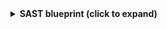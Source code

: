 <details>
<summary><b>SAST blueprint (click to expand)</b></summary>

```json showLineNumbers
{
  "identifier": "checkmarxSast",
  "description": "Represents a Checkmarx Static Application Security Testing (SAST) finding in the catalogue",
  "title": "Checkmarx SASTs",
  "icon": "Checkmarx",
  "schema": {
    "properties": {
      "firstScanId": {
        "type": "string",
        "title": "First Scan ID",
        "description": "The identifier of the first scan in which this SAST finding appeared."
      },
      "status": {
        "type": "string",
        "title": "Status",
        "description": "The status of the SAST finding",
        "enum": [
          "NEW",
          "RECURRENT",
          "FIXED"
        ],
        "enumColors": {
          "NEW": "lightGray",
          "RECURRENT": "lightGray",
          "FIXED": "lightGray"
        }
      },
      "state": {
        "icon": "DefaultProperty",
        "type": "string",
        "title": "State",
        "description": "The state of the SAST finding"
      },
      "severity": {
        "type": "string",
        "description": "The severity level of the SAST finding",
        "title": "Severity",
        "enum": [
          "LOW",
          "MEDIUM",
          "HIGH",
          "CRITICAL"
        ],
        "enumColors": {
          "LOW": "lightGray",
          "MEDIUM": "lightGray",
          "HIGH": "lightGray",
          "CRITICAL": "lightGray"
        }
      },
      "confidenceLevel": {
        "type": "number",
        "title": "Confidence Level",
        "description": "The confidence level (0-100) assigned to the SAST finding",
        "minimum": 0,
        "maximum": 100
      },
      "created": {
        "type": "string",
        "title": "Created At",
        "description": "The date and time when the SAST finding was created",
        "format": "date-time"
      },
      "description": {
        "type": "string",
        "title": "Description",
        "description": "The description of the SAST result"
      },
      "nodes": {
        "items": {
          "type": "object"
        },
        "icon": "DefaultProperty",
        "type": "array",
        "title": "Nodes",
        "description": "The list of nodes or code locations related to the SAST finding"
      },
      "cweId": {
        "type": "string",
        "title": "CWE ID",
        "description": "The CWE (Common Weakness Enumeration) identifier associated with this SAST finding"
      }
    },
    "required": []
  },
  "mirrorProperties": {},
  "calculationProperties": {},
  "aggregationProperties": {},
  "relations": {
    "scan": {
      "title": "Scan",
      "target": "checkmarxScan",
      "required": false,
      "many": false
    }
  }
}
```

</details>
